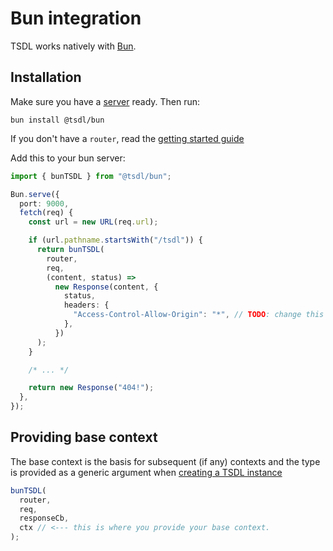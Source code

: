 # Bun integration

TSDL works natively with [Bun](https://bun.sh).

## Installation

Make sure you have a [server](../getting-started/server-code-setup) ready. Then run:

```shell
bun install @tsdl/bun
```

If you don't have a `router`, read the [getting started guide](../getting-started/introduction)

Add this to your bun server:

```ts filename="server.ts"
import { bunTSDL } from "@tsdl/bun";

Bun.serve({
  port: 9000,
  fetch(req) {
    const url = new URL(req.url);

    if (url.pathname.startsWith("/tsdl")) {
      return bunTSDL(
        router,
        req,
        (content, status) =>
          new Response(content, {
            status,
            headers: {
              "Access-Control-Allow-Origin": "*", // TODO: change this
            },
          })
      );
    }

    /* ... */

    return new Response("404!");
  },
});
```

## Providing base context

The base context is the basis for subsequent (if any)
contexts and the type is provided as a generic argument
when [creating a TSDL instance](../getting-started/server-code-setup)

```ts
bunTSDL(
  router,
  req,
  responseCb,
  ctx // <--- this is where you provide your base context.
);
```
